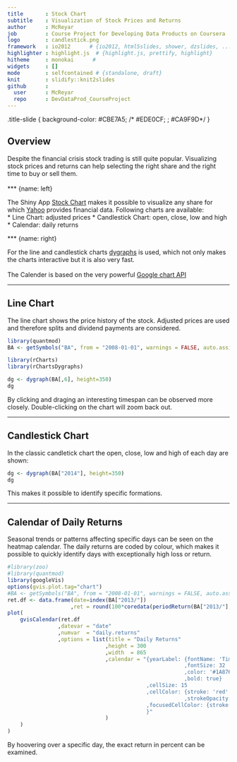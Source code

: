 ```yaml
---
title       : Stock Chart
subtitle    : Visualization of Stock Prices and Returns
author      : McReyar
job         : Course Project for Developing Data Products on Coursera
logo        : candlestick.png
framework   : io2012      # {io2012, html5slides, shower, dzslides, ...}
highlighter : highlight.js  # {highlight.js, prettify, highlight}
hitheme     : monokai      # 
widgets     : []
mode        : selfcontained # {standalone, draft}
knit        : slidify::knit2slides
github      :
  user      : McReyar
  repo      : DevDataProd_CourseProject
---
```

.title-slide {
  background-color: #CBE7A5; /* #EDE0CF; ; #CA9F9D*/
}

## Overview

Despite the financial crisis stock trading is still quite popular. Visualizing stock prices and returns can help selecting the right share and the right time to buy or sell them.  
<br />
*** {name: left}
  
The Shiny App [Stock Chart](https://mcreyar.shinyapps.io/StockChart/) makes it possible to visualize any share for which [Yahoo](http://finance.yahoo.com/) provides financial data.  Following charts are available:  
* Line Chart: adjusted prices
* Candlestick Chart: open, close, low and high
* Calendar: daily returns
  
*** {name: right}
  
For the line and candlestick charts [dygraphs](http://dygraphs.com/) is used, which not only makes the charts interactive but it is also very fast.  
<br />
The Calender is based on the very powerful [Google chart API](https://developers.google.com/chart/)


---

## Line Chart

The line chart shows the price history of the stock. Adjusted prices are used and therefore splits and dividend payments are considered.

```r
library(quantmod)
BA <- getSymbols("BA", from = "2008-01-01", warnings = FALSE, auto.assign = FALSE)

library(rCharts)
library(rChartsDygraphs)

dg <- dygraph(BA[,6], height=350)
dg
```
By clicking and draging an interesting timespan can be observed more closely. Double-clicking on the  chart will zoom back out.

---

## Candlestick Chart

In the classic candletick chart the open, close, low and high of each day are shown:

```r
dg <- dygraph(BA["2014"], height=350)
dg
```
This makes it possible to identify specific formations.

---

## Calendar of Daily Returns

Seasonal trends or patterns affecting specific days can be seen on the heatmap calendar.
The daily returns are coded by colour, which makes it possible to quickly identify days with exceptionally high loss or return.

```r
#library(zoo)
#library(quantmod)
library(googleVis)
options(gvis.plot.tag="chart")
#BA <- getSymbols("BA", from = "2008-01-01", warnings = FALSE, auto.assign = FALSE)
ret.df <- data.frame(date=index(BA["2013/"])
                    ,ret = round(100*coredata(periodReturn(BA["2013/"], period='daily')),2))
plot(
    gvisCalendar(ret.df
                ,datevar = "date"
                ,numvar  = "daily.returns"
                ,options = list(title = "Daily Returns"
                               ,height = 300
                               ,width  = 865
                               ,calendar = "{yearLabel: {fontName: 'Times-Roman'
                                                        ,fontSize: 32
                                                        ,color: '#1A8763'
                                                        ,bold: true}
                                            ,cellSize: 15
                                            ,cellColor: {stroke: 'red'
                                                        ,strokeOpacity: 0.2 }
                                            ,focusedCellColor: {stroke:'red'}
                                            }"
                               )
    )
)

```

By hoovering over a specific day, the exact return in percent can be examined.